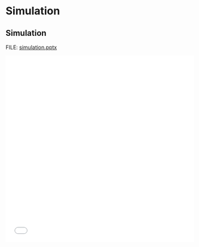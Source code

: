 # Simulation

## Simulation

FILE: [simulation.pptx](https://github.com/coltongearhart/elementary-stats/blob/main/slides/simulation.pptx)

<embed src="slides/simulation.pdf" type="application/pdf" width="100%" height="500px"></embed>
